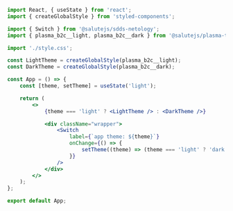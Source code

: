 ```jsx
import React, { useState } from 'react';
import { createGlobalStyle } from 'styled-components';

import { Switch } from '@salutejs/sdds-netology';
import { plasma_b2c__light, plasma_b2c__dark } from '@salutejs/plasma-themes';

import './style.css';

const LightTheme = createGlobalStyle(plasma_b2c__light);
const DarkTheme = createGlobalStyle(plasma_b2c__dark);

const App = () => {
    const [theme, setTheme] = useState('light');

    return (
        <>
            {theme === 'light' ? <LightTheme /> : <DarkTheme />}

            <div className="wrapper">
                <Switch
                    label={`app theme: ${theme}`}
                    onChange={() => {
                        setTheme((theme) => (theme === 'light' ? 'dark' : 'light'));
                    }}
                />
            </div>
        </>
    );
};

export default App;
```
